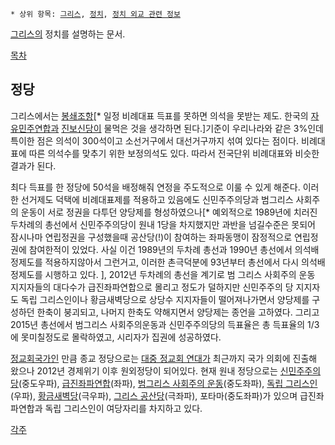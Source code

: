  * 상위 항목: [[그리스]], [[정치]], [[정치 외교 관련 정보]]

[[그리스]]의 정치를 설명하는 문서.

[[목차]]

== 정당 ==
그리스에서는 [[봉쇄조항]][* 일정 비례대표 득표를 못하면 의석을 못받는 제도. 한국의 [[자유민주연합]]과 [[진보신당]]이 물먹은 것을 생각하면 된다.]기준이 우리나라와 같은 3%인데 특이한 점은 의석이 300석이고 소선거구에서 대선거구까지 섞여 있다는 점이다. 비례대표에 따른 의석수를 맞추기 위한 보정의석도 있다. 따라서 전국단위 비례대표와 비슷한결과가 된다.

최다 득표를 한 정당에 50석을 배정해줘 연정을 주도적으로 이룰 수 있게 해준다. 이러한 선거제도 덕택에 비례대표제를 적용하고 있음에도 신민주주의당과 범그리스 사회주의 운동이 서로 정권을 다투던 양당제를 형성하였으나[* 예외적으로 1989년에 치러진 두차례의 총선에서 신민주주의당이 원내 1당을 차지했지만 과반을 넘길수준은 못되어 잠시나마 연립정권을 구성했을때 공산당(!)이 참여하는 좌파동맹이 잠정적으로 연립정권에 참여한적이 있었다. 사실 이건 1989년의 두차례 총선과 1990년 총선에서 의석배정제도를 적용하지않아서 그런거고, 이러한 촌극덕분에 93년부터 총선에서 다시 의석배정제도를 시행하고 있다. ], 2012년 두차례의 총선을 계기로 범 그리스 사회주의 운동 지지자들의 대다수가 급진좌파연합으로 몰리고 정도가 덜하지만 신민주주의 당 지지자도 독립 그리스인이나 황금새벽당으로 상당수 지지자들이 떨어져나가면서 양당제를 구성하던 한축이 붕괴되고, 나머지 한축도 약해지면서 양당제는 종언을 고하였다. 그리고 2015년 총선에서 범그리스 사회주의운동과 신민주주의당의 득표율은 총 득표율의 1/3에 못미칠정도로 몰락하였고, 시리자가 집권에 성공하였다. 

[[정교회]]국가인 만큼 종교 정당으로는 [[대중 정교회 연대]]가 최근까지 국가 의회에 진출해 왔으나 2012년 경제위기 이후 원외정당이 되어있다. 현재 원내 정당으로는 [[신민주주의당]](중도우파), [[급진좌파연합]](좌파), [[범그리스 사회주의 운동]](중도좌파), [[독립 그리스인]](우파), [[황금새벽당]](극우파), [[그리스 공산당]](극좌파), 포타마(중도좌파)가 있으며 급진좌파연합과 독립 그리스인이 여당자리를 차지하고 있다.

[[각주]]
